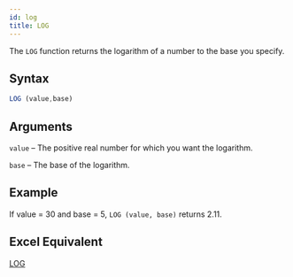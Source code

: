 ```yaml
---
id: log
title: LOG
---
```


The `LOG` function returns the logarithm of a number to the base you specify.

## Syntax
```javascript
LOG (value,base)
```
## Arguments
`value` – The positive real number for which you want the logarithm.

`base` – The base of the logarithm.

## Example
If value = 30 and base = 5, `LOG (value, base)` returns 2.11. 

## Excel Equivalent
[LOG](https://support.office.com/en-us/article/LOG-function-4E82F196-1CA9-4747-8FB0-6C4A3ABB3280)
